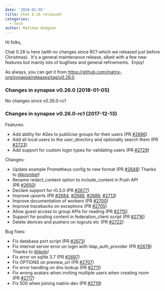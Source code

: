 ```yaml
---
date: '2018-01-05'
title: Chat 0.26 released!
categories:
  - Tech
author: Matthew Hodgson
---
```


Hi folks,

Chat 0.26 is here (with no changes since RC1 which we released just before Christmas).  It's a general maintenance release, albeit with a few new features but mainly lots of bugfixes and general refinements.  Enjoy!

As always, you can get it from <a href="https://github.com/matrix-org/synapse/releases/tag/v0.26.0">https://github.com/matrix-org/synapse/releases/tag/v0.26.0</a>.
<h3>Changes in synapse v0.26.0 (2018-01-05)</h3>
No changes since v0.26.0-rc1
<h3>Changes in synapse v0.26.0-rc1 (2017-12-13)</h3>
Features:
<ul>
 	<li>Add ability for ASes to publicise groups for their users (PR <a class="issue-link js-issue-link" href="https://github.com/matrix-org/synapse/pull/2686" data-error-text="Failed to load issue title" data-id="274583719" data-permission-text="Issue title is private" data-url="https://github.com/matrix-org/synapse/issues/2686">#2686</a>)</li>
 	<li>Add all local users to the user_directory and optionally search them (PR
<a class="issue-link js-issue-link" href="https://github.com/matrix-org/synapse/pull/2723" data-error-text="Failed to load issue title" data-id="277862997" data-permission-text="Issue title is private" data-url="https://github.com/matrix-org/synapse/issues/2723">#2723</a>)</li>
 	<li>Add support for custom login types for validating users (PR <a class="issue-link js-issue-link" href="https://github.com/matrix-org/synapse/pull/2729" data-error-text="Failed to load issue title" data-id="279071778" data-permission-text="Issue title is private" data-url="https://github.com/matrix-org/synapse/issues/2729">#2729</a>)</li>
</ul>
Changes:
<ul>
 	<li>Update example Prometheus config to new format (PR <a class="issue-link js-issue-link" href="https://github.com/matrix-org/synapse/pull/2648" data-error-text="Failed to load issue title" data-id="271817293" data-permission-text="Issue title is private" data-url="https://github.com/matrix-org/synapse/issues/2648">#2648</a>) Thanks to
<a class="user-mention" href="https://github.com/krombel">@krombel</a>!</li>
 	<li>Rename redact_content option to include_content in Push API (PR <a class="issue-link js-issue-link" href="https://github.com/matrix-org/synapse/pull/2650" data-error-text="Failed to load issue title" data-id="272152108" data-permission-text="Issue title is private" data-url="https://github.com/matrix-org/synapse/issues/2650">#2650</a>)</li>
 	<li>Declare support for r0.3.0 (PR <a class="issue-link js-issue-link" href="https://github.com/matrix-org/synapse/pull/2677" data-error-text="Failed to load issue title" data-id="274218233" data-permission-text="Issue title is private" data-url="https://github.com/matrix-org/synapse/issues/2677">#2677</a>)</li>
 	<li>Improve upserts (PR <a class="issue-link js-issue-link" href="https://github.com/matrix-org/synapse/pull/2684" data-error-text="Failed to load issue title" data-id="274561033" data-permission-text="Issue title is private" data-url="https://github.com/matrix-org/synapse/issues/2684">#2684</a>, <a class="issue-link js-issue-link" href="https://github.com/matrix-org/synapse/pull/2688" data-error-text="Failed to load issue title" data-id="274610868" data-permission-text="Issue title is private" data-url="https://github.com/matrix-org/synapse/issues/2688">#2688</a>, <a class="issue-link js-issue-link" href="https://github.com/matrix-org/synapse/pull/2689" data-error-text="Failed to load issue title" data-id="274611631" data-permission-text="Issue title is private" data-url="https://github.com/matrix-org/synapse/issues/2689">#2689</a>, <a class="issue-link js-issue-link" href="https://github.com/matrix-org/synapse/pull/2713" data-error-text="Failed to load issue title" data-id="276994305" data-permission-text="Issue title is private" data-url="https://github.com/matrix-org/synapse/issues/2713">#2713</a>)</li>
 	<li>Improve documentation of workers (PR <a class="issue-link js-issue-link" href="https://github.com/matrix-org/synapse/pull/2700" data-error-text="Failed to load issue title" data-id="275710165" data-permission-text="Issue title is private" data-url="https://github.com/matrix-org/synapse/issues/2700">#2700</a>)</li>
 	<li>Improve tracebacks on exceptions (PR <a class="issue-link js-issue-link" href="https://github.com/matrix-org/synapse/pull/2705" data-error-text="Failed to load issue title" data-id="276410346" data-permission-text="Issue title is private" data-url="https://github.com/matrix-org/synapse/issues/2705">#2705</a>)</li>
 	<li>Allow guest access to group APIs for reading (PR <a class="issue-link js-issue-link" href="https://github.com/matrix-org/synapse/pull/2715" data-error-text="Failed to load issue title" data-id="277349107" data-permission-text="Issue title is private" data-url="https://github.com/matrix-org/synapse/issues/2715">#2715</a>)</li>
 	<li>Support for posting content in federation_client script (PR <a class="issue-link js-issue-link" href="https://github.com/matrix-org/synapse/pull/2716" data-error-text="Failed to load issue title" data-id="277381003" data-permission-text="Issue title is private" data-url="https://github.com/matrix-org/synapse/issues/2716">#2716</a>)</li>
 	<li>Delete devices and pushers on logouts etc (PR <a class="issue-link js-issue-link" href="https://github.com/matrix-org/synapse/pull/2722" data-error-text="Failed to load issue title" data-id="277826542" data-permission-text="Issue title is private" data-url="https://github.com/matrix-org/synapse/issues/2722">#2722</a>)</li>
</ul>
Bug fixes:
<ul>
 	<li>Fix database port script (PR <a class="issue-link js-issue-link" href="https://github.com/matrix-org/synapse/pull/2673" data-error-text="Failed to load issue title" data-id="273841564" data-permission-text="Issue title is private" data-url="https://github.com/matrix-org/synapse/issues/2673">#2673</a>)</li>
 	<li>Fix internal server error on login with ldap_auth_provider (PR <a class="issue-link js-issue-link" href="https://github.com/matrix-org/synapse/issues/2678" data-error-text="Failed to load issue title" data-id="274315963" data-permission-text="Issue title is private" data-url="https://github.com/matrix-org/synapse/issues/2678">#2678</a>) Thanks
to <a class="user-mention" href="https://github.com/jkolo">@jkolo</a>!</li>
 	<li>Fix error on sqlite 3.7 (PR <a class="issue-link js-issue-link" href="https://github.com/matrix-org/synapse/pull/2697" data-error-text="Failed to load issue title" data-id="275673530" data-permission-text="Issue title is private" data-url="https://github.com/matrix-org/synapse/issues/2697">#2697</a>)</li>
 	<li>Fix OPTIONS on preview_url (PR <a class="issue-link js-issue-link" href="https://github.com/matrix-org/synapse/pull/2707" data-error-text="Failed to load issue title" data-id="276447844" data-permission-text="Issue title is private" data-url="https://github.com/matrix-org/synapse/issues/2707">#2707</a>)</li>
 	<li>Fix error handling on dns lookup (PR <a class="issue-link js-issue-link" href="https://github.com/matrix-org/synapse/pull/2711" data-error-text="Failed to load issue title" data-id="276665577" data-permission-text="Issue title is private" data-url="https://github.com/matrix-org/synapse/issues/2711">#2711</a>)</li>
 	<li>Fix wrong avatars when inviting multiple users when creating room (PR <a class="issue-link js-issue-link" href="https://github.com/matrix-org/synapse/pull/2717" data-error-text="Failed to load issue title" data-id="277422674" data-permission-text="Issue title is private" data-url="https://github.com/matrix-org/synapse/issues/2717">#2717</a>)</li>
 	<li>Fix 500 when joining matrix-dev (PR <a class="issue-link js-issue-link" href="https://github.com/matrix-org/synapse/pull/2719" data-error-text="Failed to load issue title" data-id="277434890" data-permission-text="Issue title is private" data-url="https://github.com/matrix-org/synapse/issues/2719">#2719</a>)</li>
</ul>